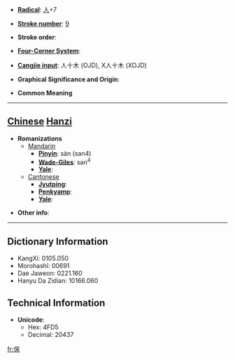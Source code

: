 * '''[[Wiktionary:Chinese radical index| Radical]]''': [[Wiktionary:Chinese radical index 人|人]]+7

* '''[[Wiktionary:Chinese total strokes index|Stroke number]]''': [[Wiktionary:Chinese total strokes index 9|9]]

* '''Stroke order''': 

* '''[[Wiktionary:Chinese four corner index|Four-Corner System]]''': 

* '''[[Wiktionary:Chinese Cangjie index|Cangjie input]]''': 人十木 (OJD), X人十木 (XOJD)

* '''Graphical Significance and Origin''': 

* '''Common Meaning'''

----

== [[Chinese]] [[Hanzi]] ==

* '''Romanizations'''
** [[Mandarin]]
*** '''[[Pinyin]]''': sàn (san4)
*** '''[[Wade-Giles]]''': san<sup>4</sup>
*** '''[[Yale]]''': 
**[[Cantonese]]
***'''[[Jyutping]]''':
***'''[[Penkyamp]]''': 
***'''[[Yale]]''': 

* '''Other info''': 

----

== Dictionary Information ==

* KangXi: 0105.050
* Morohashi: 00691
* Dae Jaweon: 0221.160
* Hanyu Da Zidian: 10166.060

== Technical Information ==

* '''Unicode''':
** Hex: 4FD5
** Decimal: 20437

[[fr:俕]]